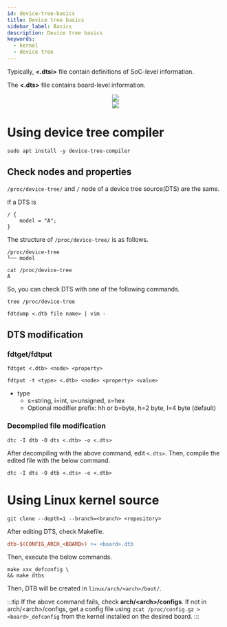 ```yaml
---
id: device-tree-basics
title: Device tree basics
sidebar_label: Basics
description: Device tree basics
keywords:
  - kernel
  - device tree
---
```



Typically, **<.dtsi\>** file contain definitions of SoC-level information.

The **<.dts\>** file contains board-level information.

<center>
  <img
    src={useBaseUrl(
      "img/linux/linux-kernel/device-tree/device-tree-inclusion-example.jpg"
    )}
  />
</center>

<center>
  <img
    src={useBaseUrl("img/linux/linux-kernel/device-tree/device-tree-terms.jpg")}
  />
</center>

# Using device tree compiler

```shell
sudo apt install -y device-tree-compiler
```

## Check nodes and properties

`/proc/device-tree/` and `/` node of a device tree source(DTS) are the same.

If a DTS is

```dts
/ {
    model = "A";
}
```

The structure of `/proc/device-tree/` is as follows.

```shell
/proc/device-tree
└── model
```

```shell
cat /proc/device-tree
A
```

So, you can check DTS with one of the following commands.

```shell
tree /proc/device-tree
```

```shell
fdtdump <.dtb file name> | vim -
```

## DTS modification

### fdtget/fdtput

```shell
fdtget <.dtb> <node> <property>
```

```shell
fdtput -t <type> <.dtb> <node> <property> <value>
```

- type
  - s=string, i=int, u=unsigned, x=hex
  - Optional modifier prefix: hh or b=byte, h=2 byte, l=4 byte (default)

### Decompiled file modification

```shell
dtc -I dtb -O dts <.dtb> -o <.dts>
```

After decompiling with the above command, edit `<.dts>`. Then, compile the edited file with the below command.

```shell
dtc -I dts -O dtb <.dts> -o <.dtb>
```

# Using Linux kernel source

```shell
git clone --depth=1 --branch=<branch> <repository>
```

After editing DTS, check Makefile.

```makefile title="linux/arch/<arch>/boot/dts/<vendor>/Makefile"
dtb-$(CONFIG_ARCH_<BOARD>) += <board>.dtb
```

Then, execute the below commands.

```shell
make xxx_defconfig \
&& make dtbs
```

Then, DTB will be created in `linux/arch/<arch>/boot/`.

:::tip
If the above command fails, check **arch/<arch\>/configs**. If not in arch/<arch\>/configs, get a config file using `zcat /proc/config.gz > <board>_defconfig` from the kernel installed on the desired board.
:::
